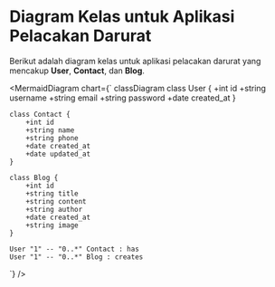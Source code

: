 
# Diagram Kelas untuk Aplikasi Pelacakan Darurat

Berikut adalah diagram kelas untuk aplikasi pelacakan darurat yang mencakup **User**, **Contact**, dan **Blog**.

<MermaidDiagram chart={`
  classDiagram
    class User {
        +int id
        +string username
        +string email
        +string password
        +date created_at
    }
    
    class Contact {
        +int id
        +string name
        +string phone
        +date created_at
        +date updated_at
    }
    
    class Blog {
        +int id
        +string title
        +string content
        +string author
        +date created_at
        +string image
    }
    
    User "1" -- "0..*" Contact : has
    User "1" -- "0..*" Blog : creates
`} />

